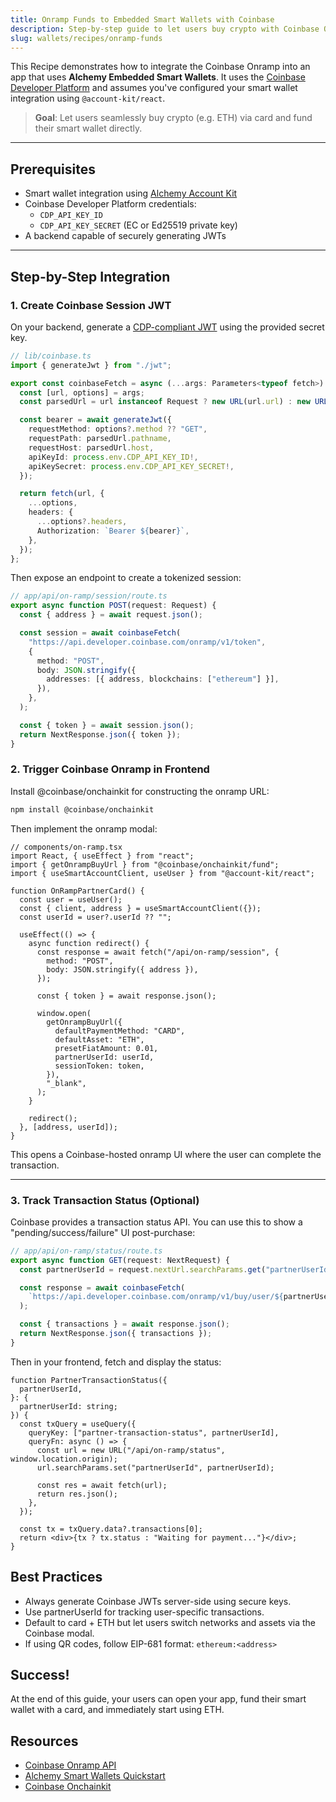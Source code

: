 ```yaml
---
title: Onramp Funds to Embedded Smart Wallets with Coinbase
description: Step-by-step guide to let users buy crypto with Coinbase Onramp and fund an Alchemy Embedded Smart Wallet.
slug: wallets/recipes/onramp-funds
---
```


This Recipe demonstrates how to integrate the Coinbase Onramp into an app that uses **Alchemy Embedded Smart Wallets**. It uses the [Coinbase Developer Platform](https://docs.cdp.coinbase.com/onramp/docs/api-onramp-initializing) and assumes you've configured your smart wallet integration using `@account-kit/react`.

> **Goal**: Let users seamlessly buy crypto (e.g. ETH) via card and fund their smart wallet directly.

---

## Prerequisites

- Smart wallet integration using [Alchemy Account Kit](https://accountkit.alchemy.com/)
- Coinbase Developer Platform credentials:
  - `CDP_API_KEY_ID`
  - `CDP_API_KEY_SECRET` (EC or Ed25519 private key)
- A backend capable of securely generating JWTs

---

## Step-by-Step Integration

### 1. Create Coinbase Session JWT

On your backend, generate a [CDP-compliant JWT](https://docs.cdp.coinbase.com/onramp/docs/authentication) using the provided secret key.

```ts
// lib/coinbase.ts
import { generateJwt } from "./jwt";

export const coinbaseFetch = async (...args: Parameters<typeof fetch>) => {
  const [url, options] = args;
  const parsedUrl = url instanceof Request ? new URL(url.url) : new URL(url);

  const bearer = await generateJwt({
    requestMethod: options?.method ?? "GET",
    requestPath: parsedUrl.pathname,
    requestHost: parsedUrl.host,
    apiKeyId: process.env.CDP_API_KEY_ID!,
    apiKeySecret: process.env.CDP_API_KEY_SECRET!,
  });

  return fetch(url, {
    ...options,
    headers: {
      ...options?.headers,
      Authorization: `Bearer ${bearer}`,
    },
  });
};
```

Then expose an endpoint to create a tokenized session:

```ts
// app/api/on-ramp/session/route.ts
export async function POST(request: Request) {
  const { address } = await request.json();

  const session = await coinbaseFetch(
    "https://api.developer.coinbase.com/onramp/v1/token",
    {
      method: "POST",
      body: JSON.stringify({
        addresses: [{ address, blockchains: ["ethereum"] }],
      }),
    },
  );

  const { token } = await session.json();
  return NextResponse.json({ token });
}
```

### 2. Trigger Coinbase Onramp in Frontend

Install @coinbase/onchainkit for constructing the onramp URL:

```bash
npm install @coinbase/onchainkit
```

Then implement the onramp modal:

```tsx
// components/on-ramp.tsx
import React, { useEffect } from "react";
import { getOnrampBuyUrl } from "@coinbase/onchainkit/fund";
import { useSmartAccountClient, useUser } from "@account-kit/react";

function OnRampPartnerCard() {
  const user = useUser();
  const { client, address } = useSmartAccountClient({});
  const userId = user?.userId ?? "";

  useEffect(() => {
    async function redirect() {
      const response = await fetch("/api/on-ramp/session", {
        method: "POST",
        body: JSON.stringify({ address }),
      });

      const { token } = await response.json();

      window.open(
        getOnrampBuyUrl({
          defaultPaymentMethod: "CARD",
          defaultAsset: "ETH",
          presetFiatAmount: 0.01,
          partnerUserId: userId,
          sessionToken: token,
        }),
        "_blank",
      );
    }

    redirect();
  }, [address, userId]);
}
```

This opens a Coinbase-hosted onramp UI where the user can complete the transaction.

---

### 3. Track Transaction Status (Optional)

Coinbase provides a transaction status API. You can use this to show a "pending/success/failure" UI post-purchase:

```ts
// app/api/on-ramp/status/route.ts
export async function GET(request: NextRequest) {
  const partnerUserId = request.nextUrl.searchParams.get("partnerUserId");

  const response = await coinbaseFetch(
    `https://api.developer.coinbase.com/onramp/v1/buy/user/${partnerUserId}/transactions`,
  );

  const { transactions } = await response.json();
  return NextResponse.json({ transactions });
}
```

Then in your frontend, fetch and display the status:

```tsx
function PartnerTransactionStatus({
  partnerUserId,
}: {
  partnerUserId: string;
}) {
  const txQuery = useQuery({
    queryKey: ["partner-transaction-status", partnerUserId],
    queryFn: async () => {
      const url = new URL("/api/on-ramp/status", window.location.origin);
      url.searchParams.set("partnerUserId", partnerUserId);

      const res = await fetch(url);
      return res.json();
    },
  });

  const tx = txQuery.data?.transactions[0];
  return <div>{tx ? tx.status : "Waiting for payment..."}</div>;
}
```

## Best Practices

- Always generate Coinbase JWTs server-side using secure keys.
- Use partnerUserId for tracking user-specific transactions.
- Default to card + ETH but let users switch networks and assets via the Coinbase modal.
- If using QR codes, follow EIP-681 format: `ethereum:<address>`

## Success!

At the end of this guide, your users can open your app, fund their smart wallet with a card, and immediately start using ETH.

## Resources

- [Coinbase Onramp API](https://docs.cdp.coinbase.com/onramp/docs/api-onramp-initializing)
- [Alchemy Smart Wallets Quickstart](https://www.alchemy.com/docs/wallets/react/quickstart)
- [Coinbase Onchainkit](https://www.npmjs.com/package/@coinbase/onchainkit)
